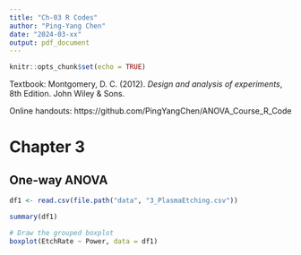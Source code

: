 ```yaml
---
title: "Ch-03 R Codes"
author: "Ping-Yang Chen"
date: "2024-03-xx"
output: pdf_document
---
```


```r
knitr::opts_chunk$set(echo = TRUE)
```

Textbook: Montgomery, D. C. (2012). *Design and analysis of experiments*, 8th Edition. John Wiley & Sons.

Online handouts: https://github.com/PingYangChen/ANOVA_Course_R_Code

# Chapter 3

## One-way ANOVA

```r
df1 <- read.csv(file.path("data", "3_PlasmaEtching.csv"))
```


```r
summary(df1)
```



```r
# Draw the grouped boxplot
boxplot(EtchRate ~ Power, data = df1)
```